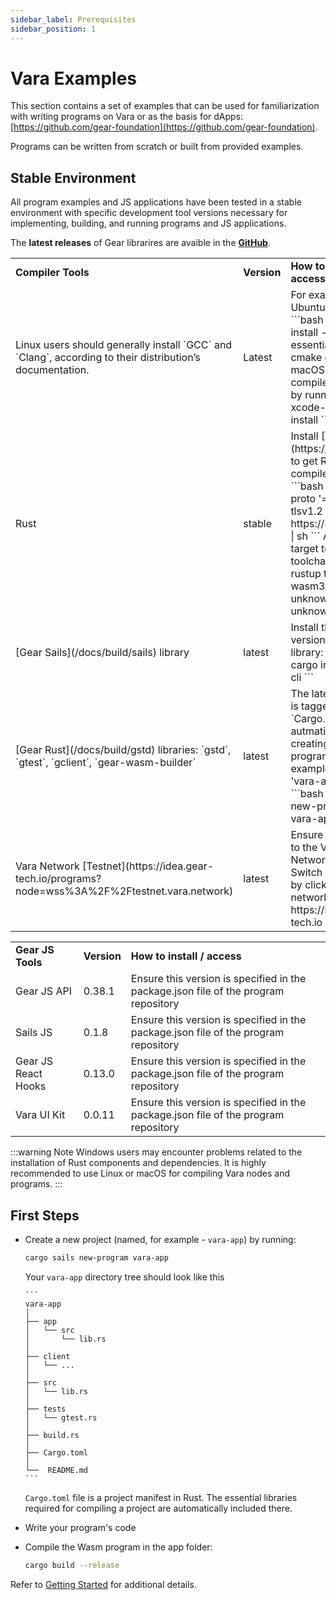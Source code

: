 ```yaml
---
sidebar_label: Prerequisites
sidebar_position: 1
---
```



# Vara Examples

This section contains a set of examples that can be used for familiarization with writing programs on Vara or as the basis for dApps: [https://github.com/gear-foundation](https://github.com/gear-foundation).

Programs can be written from scratch or built from provided examples.

## Stable Environment

All program examples and JS applications have been tested in a stable environment with specific development tool versions necessary for implementing, building, and running programs and JS applications.

<!--
A local development environment can be configured according to the information provided below or by using a pre-configured Docker image as described in the [Using Docker](#using-docker) section.
-->

The **latest releases** of Gear librarires are avaible in the **[GitHub](https://github.com/gear-tech/gear/releases)**.

<table>
<tr>
<td><b>Compiler Tools</b></td> 
<td><b>Version</b></td> 
<td><b>How to install / access</b></td>
</tr>

<tr>
<td>Linux users should generally install `GCC` and `Clang`, according to their distribution’s documentation.</td>
<td>Latest</td>
<td>
For example, on Ubuntu use:
```bash
sudo apt install -y build-essential clang cmake curl
```
On macOS, install a compiler toolset by running:
```bash
xcode-select --install
```
</td>
</tr>

<tr>
<td>Rust</td>
<td>stable</td>
<td>
Install [Rustup](https://rustup.rs/) to get Rust compiler ready:
```bash
curl --proto '=https' --tlsv1.2 -sSf https://sh.rustup.rs | sh
```
Add Wasm target to the toolchain:
```bash
rustup target add wasm32-unknown-unknown
```
</td>
</tr>

<tr>
<td>[Gear Sails](/docs/build/sails) library</td>
<td>latest</td>
<td>
Install the latest version of Sails library:
```bash
cargo install sails-cli
```
</td>
</tr>

<tr>
<td>[Gear Rust](/docs/build/gstd) libraries: `gstd`, `gtest`, `gclient`, `gear-wasm-builder`</td>
<td>latest</td>
<td>
The latest version is tagged in the `Cargo.toml` file autmatically when creating a new program (for example named 'vara-app'):
```bash
cargo sails new-program vara-app
```
</td>
</tr>

<tr>
<td>Vara Network [Testnet](https://idea.gear-tech.io/programs?node=wss%3A%2F%2Ftestnet.vara.network)</td>
<td>latest</td>
<td>
Ensure connection to the Vara Network Testnet. Switch networks by clicking on the network name in https://idea.gear-tech.io
</td>
</tr>
</table>

<table>
<tr>
<td><b>Gear JS Tools</b></td>
<td><b>Version</b></td>
<td><b>How to install / access</b></td>
</tr>
<tr>
<td>Gear JS API</td>
<td>0.38.1</td>
<td>Ensure this version is specified in the package.json file of the program repository</td>
</tr> 
<tr>
<td>Sails JS</td>
<td>0.1.8</td>
<td>Ensure this version is specified in the package.json file of the program repository</td>
</tr>
<tr>
<td>Gear JS React Hooks</td>
<td>0.13.0</td>
<td>Ensure this version is specified in the package.json file of the program repository</td>
</tr>
<tr>
<td>Vara UI Kit</td>
<td>0.0.11</td>
<td>Ensure this version is specified in the package.json file of the program repository</td>
</tr>
</table>

:::warning Note
Windows users may encounter problems related to the installation of Rust components and dependencies.
It is highly recommended to use Linux or macOS for compiling Vara nodes and programs.
:::


## First Steps

- Create a new project (named, for example - `vara-app`) by running:

    ```bash
    cargo sails new-program vara-app
    ```

  Your `vara-app` directory tree should look like this

      ```
      vara-app
      │
      ├── app
      │   └── src
      │       └── lib.rs
      │
      ├── client
      │   └── ...
      │
      ├── src
      │   └── lib.rs     
      │
      ├── tests
      │   └── gtest.rs
      │
      ├── build.rs
      │
      ├── Cargo.toml
      │
      └──  README.md
      ```


  `Cargo.toml` file is a project manifest in Rust. The essential libraries required for compiling a project are automatically included there.

- Write your program's code

- Compile the Wasm program in the app folder:

    ```bash
    cargo build --release
    ```

Refer to [Getting Started](/docs/getting-started-in-5-minutes.md) for additional details.

<!--

## Using Docker

A pre-configured Docker image can be used to build and test programs. The image contains all necessary tools and dependencies for building and running programs and JS applications.

The source code of the image is available on [GitHub](https://github.com/gear-foundation/gear-env).

To use the image, install Docker on the machine. Installation instructions for different operating systems are available on the [Docker website](https://docs.docker.com/get-docker/).

After installing Docker, pull the image from Docker Hub:

```bash
docker pull ghcr.io/gear-foundation/gear-env:stable
```

Run the image with the following command:

```bash
docker run --rm --name gear-env -itd ghcr.io/gear-foundation/gear-env:stable bash
```

The command will run the image in the background and provide access to the container's shell. Access the container's shell with:

```bash
docker exec -it gear-env bash
```

Copy a program to be built to the container (use the `gear-app` created above):

```bash
docker cp ./gear-app gear-env:/root
```

Build the program:

```bash
docker exec -itw /root/gear-app gear-env cargo build --release
```

The compiled program will be available in the `target/wasm32-unknown-unknown/release` folder inside the container. Copy it to the local machine:

```bash
docker cp gear-env:/root/gear-app/target/wasm32-unknown-unknown/release/. ./
```

Stop the Docker container after use:

```shell
docker stop gear-env
```
-->